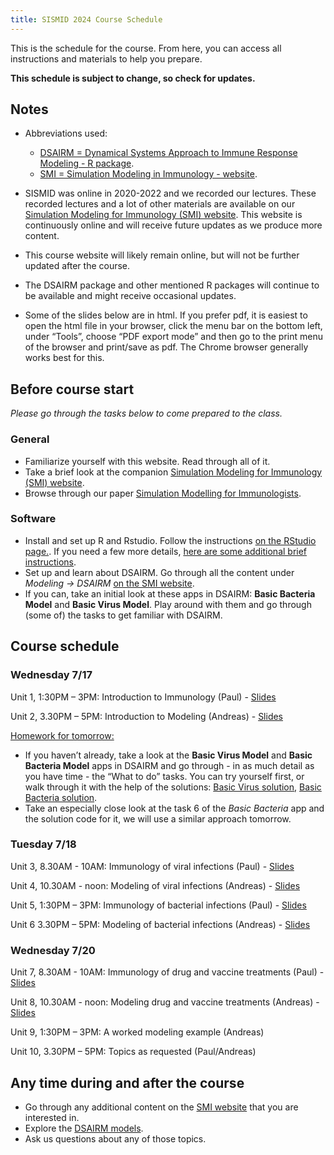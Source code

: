 ```yaml
---
title: SISMID 2024 Course Schedule
---
```


This is the schedule for the course. From here, you can access all instructions and materials to help you prepare. 

**This schedule is subject to change, so check for updates.**


## Notes

* Abbreviations used: 
  - [DSAIRM = Dynamical Systems Approach to Immune Response Modeling - R package](https://ahgroup.github.io/DSAIRM/). 
  - [SMI = Simulation Modeling in Immunology - website](https://andreashandel.github.io/SMIcourse/index.html). 


* SISMID was online in 2020-2022 and we recorded our lectures. These recorded lectures and a lot of other materials are available on our [Simulation Modeling for Immunology (SMI) website](https://andreashandel.github.io/SMIcourse/). This website is continuously online and will receive future updates as we produce more content.

* This course website will likely remain online, but will not be further updated after the course.

* The DSAIRM package and other mentioned R packages will continue to be available and might receive occasional updates.

* Some of the slides below are in html. If you prefer pdf, it is easiest to open the html file in your browser, click the menu bar on the bottom left, under "Tools", choose "PDF export mode" and then go to the print menu of the browser and print/save as pdf. The Chrome browser generally works best for this.



## Before course start

_Please go through the tasks below to come prepared to the class._

### General

* Familiarize yourself with this website. Read through all of it.
* Take a brief look at the companion [Simulation Modeling for Immunology (SMI) website](https://andreashandel.github.io/SMIcourse/).
* Browse through our paper [Simulation Modelling for Immunologists](./files/2020-handel-natrevimm.pdf).

### Software

* Install and set up R and Rstudio. Follow the instructions [on the RStudio page.](https://posit.co/download/rstudio-desktop/). If you need a few more details, [here are some additional brief instructions](https://andreashandel.github.io/SMIcourse/R_and_RStudio.html).
- Set up and learn about DSAIRM. Go through all the content under _Modeling -> DSAIRM_ [on the SMI website](https://andreashandel.github.io/SMIcourse/index.html).
* If you can, take an initial look at these apps in DSAIRM: __Basic Bacteria Model__ and __Basic Virus Model__. Play around with them and go through (some of) the tasks to get familiar with DSAIRM.



## Course schedule


### **Wednesday 7/17**

Unit 1, 1:30PM – 3PM: Introduction to Immunology (Paul) - [Slides](slides/2024_Introduction_to_Immunology.pdf){target="_blank"}

Unit 2, 3.30PM – 5PM: Introduction to Modeling (Andreas) - [Slides](slides/2024_Introduction_to_Modeling_Slides.html){target="_blank"}




[Homework for tomorrow:]{.underline}

* If you haven't already, take a look at the __Basic Virus Model__ and __Basic Bacteria Model__ apps in DSAIRM and go through - in as much detail as you have time - the "What to do" tasks. You can try yourself first, or walk through it with the help of the solutions: [Basic Virus solution](https://andreashandel.github.io/SISMID2024/files/basicvirus_solution.html), [Basic Bacteria solution](https://andreashandel.github.io/SISMID2024/files/basicbacteria_solution.html).
* Take an especially close look at the task 6 of the _Basic Bacteria_ app and the solution code for it, we will use a similar approach tomorrow.


### **Tuesday 7/18**

Unit 3, 8.30AM - 10AM: Immunology of viral infections (Paul) - [Slides](slides/2024_Viral_Infections.pdf){target="_blank"} 	

Unit 4, 10.30AM - noon: Modeling of viral infections (Andreas) - [Slides](slides/2024_Virus_Models_Slides.html){target="_blank"}	

Unit 5, 1:30PM – 3PM: Immunology of bacterial infections (Paul) - [Slides](slides/2024_Bacterial_Infections.pdf){target="_blank"} 	

Unit 6 3.30PM – 5PM: Modeling of bacterial infections (Andreas) - [Slides](slides/2024_Bacteria_Models_Slides.html){target="_blank"}


### **Wednesday 7/20**


Unit 7, 8.30AM - 10AM: Immunology of drug and vaccine treatments (Paul) - [Slides](slides/2024_Drug_and_Vaccine_Treatment.pdf){target="_blank"} 	

Unit 8, 10.30AM - noon: Modeling drug and vaccine treatments (Andreas) - [Slides](slides/2024_Vaccines_Drugs_Slides.html){target="_blank"}

Unit 9, 1:30PM – 3PM: A worked modeling example (Andreas)
 
Unit 10, 3.30PM – 5PM: Topics as requested (Paul/Andreas) 




## Any time during and after the course

* Go through any additional content on the [SMI website](https://andreashandel.github.io/SMIcourse/) that you are interested in. 
* Explore the [DSAIRM models](https://ahgroup.github.io/DSAIRM/). 
* Ask us questions about any of those topics.


